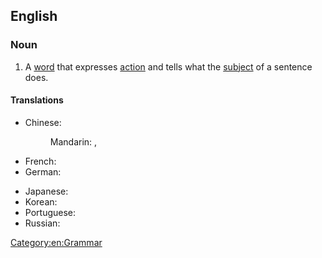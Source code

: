 ==English==

===Noun===
{{en-noun}}

# A [[word]] that expresses [[action]] and tells what the [[subject]] of a sentence does.

====Translations====
{{trans-top|word that expresses action}}
* Chinese:
*: Mandarin: {{t|cmn|[[動作]][[動詞]]}}, {{t|cmn|[[动作]][[动词]]|tr=dòngzuò dòngcí}}
* French: {{t|fr|[[verbe]] d'[[action]]|m}}
* German: {{t|de|Handlungsverb|n}}
{{trans-mid}}
* Japanese: {{t|ja|[[動作]][[動詞]]|tr=どうさどうし, dōsa dōshi}}
* Korean: {{t|ko|[[동작]] [[동사]]}}
* Portuguese: {{t|pt|[[verbo]] [[ativo]]|m}}
* Russian: {{t|ru|[[глаго́л]] [[действие|де́йствия]]|m}}
{{trans-bottom}}

[[Category:en:Grammar]]
